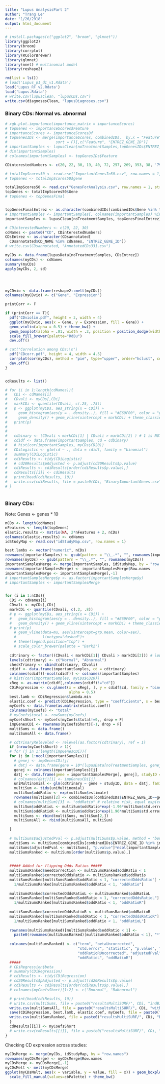 ---
title: "Lupus AnalysisPart 2"
author: "Trang Le"
date: "1/26/2018"
output: html_document
---


```{r}
# install.packages(c("ggplot2", "broom", "glmnet"))
library(ggplot2)
library(broom)
library(corrplot)
library(RColorBrewer)
library(glmnet)
library(nnet) # multinomial model
library(reshape2)
```



```{r}
rm(list = ls())
# load('Lupus_p1_d1_v1.Rdata')
load('Lupus_RF_v2.Rdata')
load('Lupus.Rdata')
# write.csv(lupusClean, "lupusCDs.csv")
write.csv(diagnosesClean, "lupusDiagnoses.csv")
```

### Binary CDs: Normal vs. abnormal


```{r fig.height=3.5, fig.width=4.5}
# xgb.plot.importance(importance_matrix = importanceScores)
# topGenes <- importanceScores$Feature
# importanceScores <- importanceScoresDf
# topGenesIDs <- merge(importanceScores, combinedIDs,  by.x = "Feature", by.y = "Gene", 
#                      sort = F)[,c("Feature", "ENTREZ_GENE_ID")]
# importantSamples <- lupusClean[noTreatmentSamples,topGenesIDs$ENTREZ_GENE_ID]
# dim(importantSamples)
# colnames(importantSamples) <- topGenesIDs$Feature

CDinterestedNumbers <- c(20, 22, 30, 19, 40, 72, 257, 269, 353, 38, '79a', '79b')

# totalImpScores50 <- read.csv("ImportantGenesIn50.csv", row.names = 1, stringsAsFactors = F)
# topGenes <- totalImpScores50$gene

totalImpScores50 <- read.csv("GenesForAnalysis.csv", row.names = 1, stringsAsFactors = F)
topGenes <- totalImpScores50$Gene
# topGenes <- topGenesFinal


topGenesFinalEntrez <- as.character(combinedIDs[combinedIDs$Gene %in% topGenes, "ENTREZ_GENE_ID"])
# importantSamples <- importantSamples[, colnames(importantSamples) %in% topGenesFinalEntrez]
importantSamples <- lupusClean[noTreatmentSamples, topGenesFinalEntrez]

# CDinterestedNumbers <- c(20, 22, 30)
cdNames <- paste0("CD", CDinterestedNumbers)
CDsEntrez <- as.character(CDsannotated[
  CDsannotated$CD_NAME %in% cdNames, "ENTREZ_GENE_ID"])
# write.csv(CDsannotated, "AnnotatedCDs331.csv")

myCDs <- data.frame(lupusData[noTreatmentSamples, CDsEntrez])
colnames(myCDs) <- cdNames
summary(myCDs)
apply(myCDs, 2, sd)




myCDvio <- data.frame(reshape2::melt(myCDs))
colnames(myCDvio) <- c("Gene", "Expression")

printCorr <- F

if (printCorr == T){
  pdf("CDviolin.pdf", height = 3, width = 4)
  ggplot(myCDvio, aes(x = Gene, y = Expression, fill = Gene)) +
  geom_violin(alpha = 0.5) + theme_bw() +
  geom_boxplot(alpha = .01, width = .2, position = position_dodge(width = .9))+
  scale_fill_brewer(palette="RdBu")
  dev.off()

# cat("Correlation among CDs:\n")
  pdf("CDcorr.pdf", height = 4, width = 4.5)
  corrplot(cor(myCDs), method = "pie", type="upper", order="hclust", col=brewer.pal(n=8, name="PuOr"))
  dev.off()
}


cdResults <- list()

# for (i in 1:length(cdNames)){
#   CDi <- cdNames[i]
#   CDvali <- myCDs[,CDi]
#   markCDi <- quantile(CDvali, c(.25, .75)) 
#   p <- ggplot(myCDs, aes_string(x = CDi)) +
#     geom_histogram(aes(y = ..density..), fill = "#E69F00", color = "grey", position="dodge") + 
#     geom_density() + geom_vline(xintercept = markCDi) + theme_classic()
#   print(p)
# 
#   
#   cdbinary <- (CDvali < markCDi[1] | CDvali > markCDi[2] ) # 1 is NOT normal
#   cdidf <- data.frame(importantSamples, cd = cdbinary)
#   # hist(cor(importantSamples, myCDs$CD20))
#   CDiLogistic <- glm(cd ~ ., data = cdidf, family = "binomial")
#   summary(CDiLogistic)
#   cdiResults <- tidy(CDiLogistic)
#   # cd20Results$pAdjusted <- p.adjust(cd20Results$p.value)
#   cdiResults <- cdiResults[order(cdiResults$p.value),]
#   cdResults[[i]] <- cdiResults
#   print(head(cdiResults, 10))
#   write.csv(cdiResults, file = paste0(CDi, "BinaryImportantGenes.csv"))
# }



```


### Binary CDs: 
Note: Genes <- genes * 10

```{r}
nCDs <- length(cdNames)
nFeatures <- length(topGenes)
elastic.results <- matrix(NA, 2*nFeatures + 2, nCDs)
colnames(elastic.results) <- cdNames
idStudyMap <- read.csv("idStudyMap.csv", row.names = 1)

best.lambs <- vector("numeric", nCDs)
rownames(importantSamples) <- gsub(pattern = "\\_.*", "", rownames(importantSamples))
rownames(myCDs) <- gsub(pattern = "\\_.*", "", rownames(myCDs))
importantSamplesMerge <- merge(importantSamples, idStudyMap, by = "row.names")
rownames(importantSamplesMerge) <- importantSamplesMerge$Row.names
importantSamplesMerge <- importantSamplesMerge[,-1]
# importantSamplesMerge$y <- as.factor(importantSamplesMerge$y)
# importantSamples <- importantSamplesMerge 


for (i in 1:nCDs){
  CDi <- cdNames[i]
  CDvali <- myCDs[,CDi]
  markCDi <- quantile(CDvali, c(.2, .8)) 
  # p <- ggplot(myCDs, aes_string(x = CDi)) +
  #   geom_histogram(aes(y = ..density..), fill = "#E69F00", color = "grey", position="dodge") + 
  #   geom_density() + geom_vline(xintercept = markCDi) + theme_classic()
  # print(p)
    # geom_vline(data=mu, aes(xintercept=grp.mean, color=sex),
    #            linetype="dashed")+
    # theme(legend.position="top") + 
    # scale_color_brewer(palette = "Dark2")
  
  cdtrinary <- factor((CDvali < markCDi[1]| CDvali > markCDi[2])) # low 1, high 2
  levels(cdtrinary) <- c("Normal", "Abnormal")
  checkTrinary <- cbind(cdtrinary, CDvali)
  cdidf <- data.frame(importantSamples, cd = cdtrinary)
  colnames(cdidf)[-ncol(cdidf)] <- colnames(importantSamples)
  # hist(cor(importantSamples, myCDs$CD20))
  xReg <- as.matrix(cdidf[,colnames(cdidf)!="cd"])
  CDiRegression <- cv.glmnet(x = xReg[, ], y = cdidf$cd, family = "binomial", 
                             alpha = 0.5)
  best.lamb <- CDiRegression$lambda.min
  elastic.coef <- predict(CDiRegression, type = "coefficients", s = best.lamb)
  myCoefs <- data.frame(as.matrix(elastic.coef))
  colnames(myCoefs) <- "total"
  # myCoefs$total <- rowSums(myCoefs)
  myCoefsShort <- myCoefs[myCoefs$total!=0,, drop = F]
  impGenesCDi <- rownames(myCoefsShort)[-1, drop = F]
  multiSums <- data.frame()
  multiSumsAll <- data.frame()

  # cdtrinaryReleveled <- relevel(as.factor(cdtrinary), ref = 1)
  if (nrow(myCoefsShort) > 1){
  # for (j in 1:length(impGenesCDi)){
  for (j in 1:ncol(importantSamples)){
    # genej <- impGenesCDi[j]
    # datj <- data.frame(gene = 10*(lupusData[noTreatmentSamples, genej]), cdtrinary)
    genej <- colnames(importantSamples)[j]
    datj <- data.frame(gene = importantSamplesMerge[, genej], studyID = importantSamplesMerge$x, cdtrinary)
    # colnames(datj)[1] <- impGenesCDi[j]
    uniMultinomial <- glm(cdtrinary ~ gene + studyID, data = datj, family = "binomial")
    multiSum <- tidy(uniMultinomial)
    multiSum$oddRatio <- exp(multiSum$estimate)
    rownames(multiSum)[2] <- combinedIDs[combinedIDs$ENTREZ_GENE_ID==genej, "Gene"]
    # colnames(multiSum)[3] <- "oddRatio" # relative risk, equal exp(coef(uniMultinomial))
    multiSum$oddRatioL <- multiSum$oddRatio*exp(-1.96*multiSum$std.error)
    multiSum$oddRatioR <- multiSum$oddRatio*exp(1.96*multiSum$std.error)
    multiSums <- rbind(multiSums, multiSum[2,])
    multiSumsAll <- rbind(multiSumsAll, multiSum)

  }
  
  # multiSums$adjustedPval <- p.adjust(multiSums$p.value, method = "bonferroni")
  multiSums <- multiSums[combinedIDs[combinedIDs$ENTREZ_GENE_ID %in% impGenesCDi, "Gene"],]
  multiSums$adjustedPval <- multiSums[, "p.value"]*ncol(importantSamples)
  multiSumsRanked <- multiSums[order(multiSums$p.value),]
  
  
  ##### Added for flipping Odds Ratios #####
  multiSumsRanked$needCorrection <- multiSumsRanked$oddRatio < 1
  multiSumsRanked$correctedOddsRatio <- multiSumsRanked$oddRatio
  multiSumsRanked[multiSumsRanked$oddRatio < 1, "correctedOddsRatio"] <-
    1/multiSumsRanked[multiSumsRanked$oddRatio < 1, "oddRatio"]
  
  multiSumsRanked$correctedOddsRatioL <- multiSumsRanked$oddRatioL
  multiSumsRanked[multiSumsRanked$oddRatio < 1, "correctedOddsRatioL"] <-
    1/multiSumsRanked[multiSumsRanked$oddRatio < 1, "oddRatioR"]
  
  multiSumsRanked$correctedOddsRatioR <- multiSumsRanked$oddRatioR
  multiSumsRanked[multiSumsRanked$oddRatio < 1, "correctedOddsRatioR"] <-
    1/multiSumsRanked[multiSumsRanked$oddRatio < 1, "oddRatioL"]  
  
  rownames(multiSumsRanked)[multiSumsRanked$oddRatio < 1] <- 
    paste0(rownames(multiSumsRanked)[multiSumsRanked$oddRatio < 1], "*")
  
  colnames(multiSumsRanked) <- c("term", "betaUncorrected", 
                                 "std.error", "statistic", "p.value", "oddRatioUncorrected", "oddRatioLUncorrected", 
                                 "oddRatioRUncorrected", "adjustedPval", "needCorrection","oddRatio",
                                 "oddRatioL", "oddRatioR")
  #####
  # CDiRegression$beta
  # summary(CDiRegression)
  # cdiResults <- tidy(CDiRegression)
  # cd20Results$pAdjusted <- p.adjust(cd20Results$p.value)
  # cdiResults <- cdiResults[order(cdiResults$p.value),]
  # colnames(myCoefsShort)[1:2] <- c("Bnormal", "Babnormal")

  # print(head(cdiResults, 10))
  # write.csv(multiSums, file = paste0("resultsMultiSURF/", CDi, "indBinaryMultinomial.csv"))
  write.csv(multiSumsAll, file = paste0("resultsMultiSURF/", CDi, "withBatchBinomialRankedLambdamin.csv"))
  save(CDiRegression, best.lamb, elastic.coef, myCoefs, file = paste0("resultsElasticNet/BatchCorrected", CDi, ".Rdata"))
  write.csv(multiSumsRanked, file = paste0("resultsMultiSURF/", CDi, "BatchCorrectedBinomialRankedLambdamin.csv"))
  }
  cdResults[[i]] <- myCoefsShort
  # write.csv(cdResults[[i]], file = paste0("resultsMultiSURF/", CDi, "BinaryImpGenes.csv"))
}
```




Checking CD expression across studies:
```{r}
myCDsMerge <- merge(myCDs, idStudyMap, by = "row.names")
rownames(myCDsMerge) <- myCDsMerge$Row.names
myCDsMerge <- myCDsMerge[,-1]
myCDsMelt <- melt(myCDsMerge)
ggplot(myCDsMelt, aes(x = variable, y = value, fill = x)) + geom_boxplot() +
  scale_fill_manual(values=cbPalette) + theme_bw()

```




<!-- ```{r} -->
<!-- for (i in 1:nCDs){ -->
<!--   CDi <- cdNames[i] -->
<!--   # CDvali <- myCDs[,CDi] -->
<!--   studyIDpval <- read.csv(paste0("resultsMultiSURF/", CDi, "withBatchBinomialRankedLambdamin.csv"), row.names = 1) -->
<!--   studyIDpval <- studyIDpval[!(studyIDpval$term %in% c("gene", "(Intercept)")),] -->
<!--   studyIDpval$term <- substr(studyIDpval$term, 11, 15) -->
<!--   studyIDpval$logp <- log10(studyIDpval$p.value) -->
<!--   pi <- ggplot(studyIDpval, aes(x = term, y = logp)) + geom_boxplot() + xlab(CDi) + geom_hline(yintercept = log10(0.05)) -->
<!--   ggsave(file=paste0(CDi, "studyEffect.png"), pi, height = 3.5, width = 3.5) -->
<!-- } -->
<!-- ``` -->





<!-- ```{r} -->
<!-- nCDs <- length(cdNames) -->
<!-- nFeatures <- length(topGenes) -->
<!-- elastic.results <- matrix(NA, 2*nFeatures + 2, nCDs) -->
<!-- colnames(elastic.results) <- cdNames -->

<!-- best.lambs <- vector("numeric", nCDs) -->


<!-- for (i in 1:nCDs){ -->
<!--   CDi <- cdNames[i] -->
<!--   CDvali <- myCDs[,CDi] -->
<!--   markCDi <- quantile(CDvali, c(.2, .8))  -->
<!--   # p <- ggplot(myCDs, aes_string(x = CDi)) + -->
<!--   #   geom_histogram(aes(y = ..density..), fill = "#E69F00", color = "grey", position="dodge") +  -->
<!--   #   geom_density() + geom_vline(xintercept = markCDi) + theme_classic() -->
<!--   # print(p) -->
<!--     # geom_vline(data=mu, aes(xintercept=grp.mean, color=sex), -->
<!--     #            linetype="dashed")+ -->
<!--     # theme(legend.position="top") +  -->
<!--     # scale_color_brewer(palette = "Dark2") -->

<!--   cdtrinary <- factor((CDvali < markCDi[1]| CDvali > markCDi[2])) # low 1, high 2 -->
<!--   levels(cdtrinary) <- c("Normal", "Abnormal") -->
<!--   checkTrinary <- cbind(cdtrinary, CDvali) -->
<!--   cdidf <- data.frame(importantSamples, cd = cdtrinary) -->
<!--   colnames(cdidf)[-ncol(cdidf)] <- colnames(importantSamples) -->
<!--   # hist(cor(importantSamples, myCDs$CD20)) -->
<!--   xReg <- as.matrix(cdidf[,colnames(cdidf)!="cd"]) -->
<!--   CDiRegression <- cv.glmnet(x = xReg, y = cdidf$cd, family = "binomial",  -->
<!--                              alpha = 0.5) -->

<!--   # elastic.fit <- glmnet(x = xReg, y = cdidf$cd, family = "multinomial", alpha = 1) -->
<!--   # elas.beta <- data.frame(as.matrix(elastic.fit$beta)) -->
<!--   # cv.elastic <- cv.glmnet(x = xReg, y = cdidf$cd, family = "multinomial", alpha = 1) -->
<!--   best.lamb <- CDiRegression$lambda.1se -->
<!--   elastic.coef <- predict(CDiRegression, type = "coefficients", s = best.lamb) -->
<!--   myCoefs <- data.frame(as.matrix(elastic.coef)) -->
<!--   colnames(myCoefs) <- "total" -->
<!--   # myCoefs$total <- rowSums(myCoefs) -->
<!--   myCoefsShort <- myCoefs[myCoefs$total!=0,, drop = F] -->
<!--   impGenesCDi <- rownames(myCoefsShort)[-1, drop = F] -->
<!--   multiSums <- data.frame() -->
<!--   # cdtrinaryReleveled <- relevel(as.factor(cdtrinary), ref = 1) -->
<!--   if (nrow(myCoefsShort) > 1){ -->
<!--   for (j in 1:length(impGenesCDi)){ -->
<!--     genej <- impGenesCDi[j] -->
<!--     datj <- data.frame(gene = 10*(lupusData[noTreatmentSamples, genej]), cdtrinary) -->
<!--     # colnames(datj)[1] <- impGenesCDi[j] -->
<!--     uniMultinomial <- glm(cdtrinary ~ gene, data = datj, family = "binomial") -->
<!--     multiSum <- tidy(uniMultinomial) -->
<!--     multiSum$oddRatio <- exp(multiSum$estimate) -->
<!--     rownames(multiSum)[2] <- combinedIDs[combinedIDs$ENTREZ_GENE_ID==impGenesCDi[j], "Gene"] -->
<!--     # colnames(multiSum)[3] <- "oddRatio" # relative risk, equal exp(coef(uniMultinomial)) -->
<!--     multiSum$oddRatioL <- multiSum$oddRatio*exp(-1.96*multiSum$std.error) -->
<!--     multiSum$oddRatioR <- multiSum$oddRatio*exp(1.96*multiSum$std.error) -->
<!--     multiSums <- rbind(multiSums, multiSum[2,]) -->
<!--   } -->

<!--   # multiSums$adjustedPval <- p.adjust(multiSum$p.value, method = "BH") -->
<!--   multiSums$adjustedPval <- multiSums[, "p.value"]*ncol(importantSamples) -->
<!--   # multiSums[multiSums$y.level == "High", "adjustedPval"] <- p.adjust(multiSums[multiSums$y.level == "High", "p.value"], -->
<!--   #                                                                    method = "BH") -->
<!--   # multiSums[multiSums$y.level == "Low", "adjustedPval"] <- p.adjust(multiSums[multiSums$y.level == "Low", "p.value"], -->
<!--                                                                      # method = "BH") -->
<!--   multiSumsRanked <- multiSums[order(multiSums$p.value),] -->


<!--   ##### Added for flipping Odds Ratios ##### -->
<!--   multiSumsRanked$needCorrection <- multiSumsRanked$oddRatio < 1 -->
<!--   multiSumsRanked$correctedOddsRatio <- multiSumsRanked$oddRatio -->
<!--   multiSumsRanked[multiSumsRanked$oddRatio < 1, "correctedOddsRatio"] <- -->
<!--     1/multiSumsRanked[multiSumsRanked$oddRatio < 1, "oddRatio"] -->

<!--   multiSumsRanked$correctedOddsRatioL <- multiSumsRanked$oddRatioL -->
<!--   multiSumsRanked[multiSumsRanked$oddRatio < 1, "correctedOddsRatioL"] <- -->
<!--     1/multiSumsRanked[multiSumsRanked$oddRatio < 1, "oddRatioR"] -->

<!--   multiSumsRanked$correctedOddsRatioR <- multiSumsRanked$oddRatioR -->
<!--   multiSumsRanked[multiSumsRanked$oddRatio < 1, "correctedOddsRatioR"] <- -->
<!--     1/multiSumsRanked[multiSumsRanked$oddRatio < 1, "oddRatioL"]   -->

<!--   rownames(multiSumsRanked)[multiSumsRanked$oddRatio < 1] <-  -->
<!--     paste0(rownames(multiSumsRanked)[multiSumsRanked$oddRatio < 1], "*") -->

<!--   colnames(multiSumsRanked) <- c("y.level", "term", "oddRatioUncorrected",  -->
<!--                                  "std.error", "statistic", "p.value", "oddRatioLUncorrected",  -->
<!--                                  "oddRatioRUncorrected", "adjustedPval", "needCorrection","oddRatio", -->
<!--                                  "oddRatioL", "oddRatioR") -->
<!--   ##### -->
<!--   # CDiRegression$beta -->
<!--   # summary(CDiRegression) -->
<!--   # cdiResults <- tidy(CDiRegression) -->
<!--   # cd20Results$pAdjusted <- p.adjust(cd20Results$p.value) -->
<!--   # cdiResults <- cdiResults[order(cdiResults$p.value),] -->
<!--   # colnames(myCoefsShort)[1:2] <- c("Bnormal", "Babnormal") -->

<!--   # print(head(cdiResults, 10)) -->
<!--   # write.csv(multiSums, file = paste0("resultsMultiSURF/", CDi, "indBinaryMultinomial.csv")) -->
<!--   write.csv(multiSumsRanked, file = paste0("resultsMultiSURF/", CDi, "indBinomialRankedLambda1se.csv")) -->
<!--   } -->
<!--   cdResults[[i]] <- myCoefsShort -->
<!--   # write.csv(cdResults[[i]], file = paste0("resultsMultiSURF/", CDi, "BinaryImpGenes.csv")) -->
<!-- } -->
<!-- ``` -->


